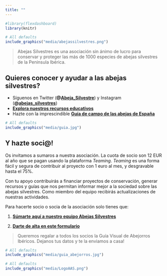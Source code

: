 ```yaml
---
title: ""
---
```


```r
#library(flexdashboard)
library(knitr)
```
    

```r
# All defaults
include_graphics("media/abejassilvestres.png")
```

> Abejas Silvestres es una asociación sin ánimo de lucro para conservar y proteger las más de 1000 especies de abejas silvestres de la Peninsula Ibérica.   

## Quieres conocer y ayudar a las abejas silvestres?   

- Síguenos en Twitter (**@[Abeja_Silvestre](https://twitter.com/Abeja_Silvestre)**) y Instagram (**@[abejas_silvestres](https://www.instagram.com/abejas_silvestres/)**)   
- **[Explora nuestros recursos educativos](/resources.html)**  
- Hazte con la imprescindible **[Guía de campo de las abejas de España](https://www.tundraediciones.es/index.php?option=com_virtuemart&view=productdetails&virtuemart_product_id=390&virtuemart_category_id=25&lang=es)**  


```r
# All defaults
include_graphics("media/guia.jpg")
```

<a name="socio"></a>   

## Y hazte soci@!  

Os invitamos a sumaros a nuestra asociación. La cuota de socio son 12 EUR al año que se pagan usando la plataforma *Teaming*. *Teaming* es una forma fácil y segura de contribuir al proyecto con 1 euro al mes, y desgravable hasta el 75%.

Con tu apoyo contribuirás a financiar proyectos de conservación, generar recursos y guías que nos permitan informar mejor a la sociedad sobre las abejas silvestres. Como miembro del equipo recibirás actualizaciones de nuestras actividades.

Para hacerte socio o socia de la asociación solo tienes que:

1) **[Súmarte aquí a nuestro equipo Abejas Silvestres](https://www.teaming.net/abejassilvestres)**

2) **[Darte de alta en este formulario](https://forms.gle/s6NT9uZ8FuNzTW927)**

> Queremos regalar a todos los socios la Guía Visual de Abejorros Ibéricos. Dejanos tus datos y te la enviamos a casa!  


```r
# All defaults
include_graphics("media/guia_abejorros.jpg")
```

```r
# All defaults
include_graphics("media/LogoAAS.png")
```